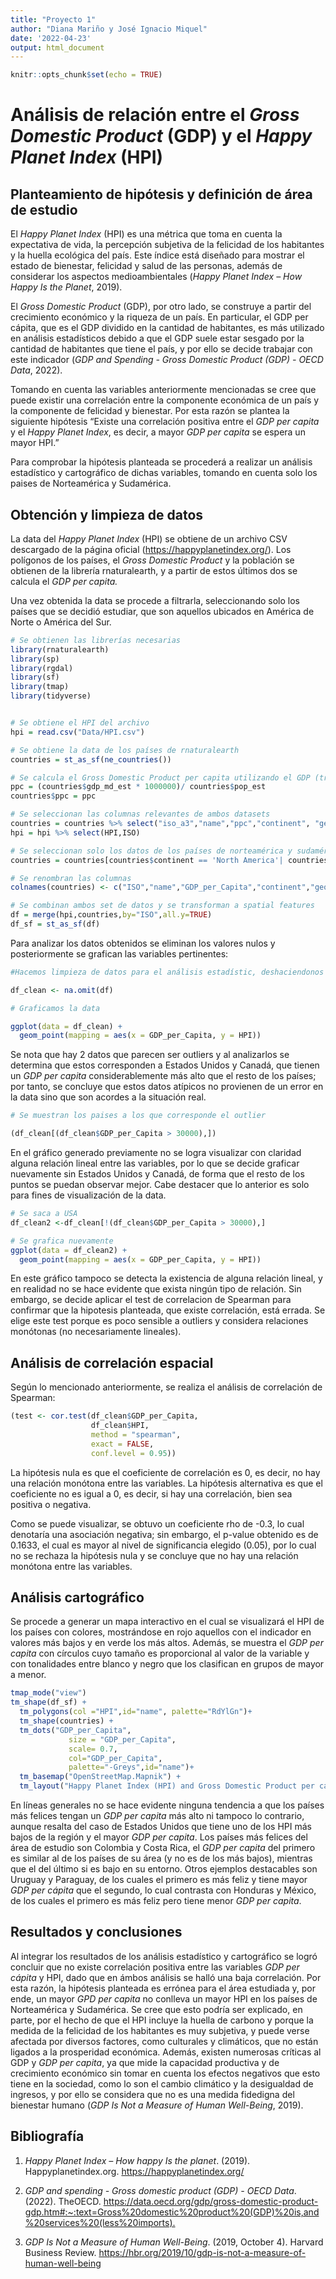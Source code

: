 ```yaml
---
title: "Proyecto 1"
author: "Diana Mariño y José Ignacio Miquel"
date: '2022-04-23'
output: html_document
---
```


```r
knitr::opts_chunk$set(echo = TRUE)

```

# Análisis de relación entre el *Gross Domestic Product* (GDP) y el *Happy Planet Index* (HPI)

## Planteamiento de hipótesis y definición de área de estudio

El *Happy Planet Index* (HPI) es una métrica que toma en cuenta la expectativa de vida, la percepción subjetiva de la felicidad de los habitantes y la huella ecológica del país. Este índice está diseñado para mostrar el estado de bienestar, felicidad y salud de las personas, además de considerar los aspectos medioambientales (*Happy Planet Index -- How Happy Is the Planet*, 2019).

El *Gross Domestic Product* (GDP), por otro lado, se construye a partir del crecimiento económico y la riqueza de un país. En particular, el GDP per cápita, que es el GDP dividido en la cantidad de habitantes, es más utilizado en análisis estadísticos debido a que el GDP suele estar sesgado por la cantidad de habitantes que tiene el país, y por ello se decide trabajar con este indicador (*GDP and Spending - Gross Domestic Product (GDP) - OECD Data*, 2022).

Tomando en cuenta las variables anteriormente mencionadas se cree que puede existir una correlación entre la componente económica de un país y la componente de felicidad y bienestar. Por esta razón se plantea la siguiente hipótesis "Existe una correlación positiva entre el *GDP per capita* y el *Happy Planet Index*, es decir, a mayor *GDP per capita* se espera un mayor HPI."

Para comprobar la hipótesis planteada se procederá a realizar un análisis estadístico y cartográfico de dichas variables, tomando en cuenta solo los paises de Norteamérica y Sudamérica.

## Obtención y limpieza de datos

La data del *Happy Planet Index* (HPI) se obtiene de un archivo CSV descargado de la página oficial (<https://happyplanetindex.org/>). Los polígonos de los países, el *Gross Domestic Product* y la población se obtienen de la librería rnaturalearth, y a partir de estos últimos dos se calcula el *GDP per capita.*

Una vez obtenida la data se procede a filtrarla, seleccionando solo los países que se decidió estudiar, que son aquellos ubicados en América de Norte o América del Sur.

```r

# Se obtienen las librerías necesarias
library(rnaturalearth)
library(sp)
library(rgdal)
library(sf)
library(tmap)
library(tidyverse)


# Se obtiene el HPI del archivo
hpi = read.csv("Data/HPI.csv") 

# Se obtiene la data de los países de rnaturalearth
countries = st_as_sf(ne_countries()) 

# Se calcula el Gross Domestic Product per capita utilizando el GDP (transformado a millones) y la población
ppc = (countries$gdp_md_est * 1000000)/ countries$pop_est
countries$ppc = ppc 

# Se seleccionan las columnas relevantes de ambos datasets
countries = countries %>% select("iso_a3","name","ppc","continent", "geometry")
hpi = hpi %>% select(HPI,ISO)

# Se seleccionan solo los datos de los países de norteamérica y sudamérica
countries = countries[countries$continent == 'North America'| countries$continent == 'South America',] 

# Se renombran las columnas
colnames(countries) <- c("ISO","name","GDP_per_Capita","continent","geometry")

# Se combinan ambos set de datos y se transforman a spatial features
df = merge(hpi,countries,by="ISO",all.y=TRUE)
df_sf = st_as_sf(df)
```

Para analizar los datos obtenidos se eliminan los valores nulos y posteriormente se grafican las variables pertinentes:

```r

#Hacemos limpieza de datos para el análisis estadístic, deshaciendonos de los valores nulos 

df_clean <- na.omit(df)

# Graficamos la data

ggplot(data = df_clean) + 
  geom_point(mapping = aes(x = GDP_per_Capita, y = HPI))
```

Se nota que hay 2 datos que parecen ser outliers y al analizarlos se determina que estos corresponden a Estados Unidos y Canadá, que tienen un *GDP per capita* considerablemente más alto que el resto de los países; por tanto, se concluye que estos datos atípicos no provienen de un error en la data sino que son acordes a la situación real.

```r
# Se muestran los paises a los que corresponde el outlier

(df_clean[(df_clean$GDP_per_Capita > 30000),])
```

En el gráfico generado previamente no se logra visualizar con claridad alguna relación lineal entre las variables, por lo que se decide graficar nuevamente sin Estados Unidos y Canadá, de forma que el resto de los puntos se puedan observar mejor. Cabe destacer que lo anterior es solo para fines de visualización de la data.

```r
# Se saca a USA
df_clean2 <-df_clean[!(df_clean$GDP_per_Capita > 30000),]

# Se grafica nuevamente
ggplot(data = df_clean2) + 
  geom_point(mapping = aes(x = GDP_per_Capita, y = HPI))
```

En este gráfico tampoco se detecta la existencia de alguna relación lineal, y en realidad no se hace evidente que exista ningún tipo de relación. Sin embargo, se decide aplicar el test de correlacion de Spearman para confirmar que la hipotesis planteada, que existe correlación, está errada. Se elige este test porque es poco sensible a outliers y considera relaciones monótonas (no necesariamente lineales).

## Análisis de correlación espacial

Según lo mencionado anteriormente, se realiza el análisis de correlación de Spearman:

```r
(test <- cor.test(df_clean$GDP_per_Capita,
                  df_clean$HPI,
                  method = "spearman",
                  exact = FALSE,
                  conf.level = 0.95))
```

La hipótesis nula es que el coeficiente de correlación es 0, es decir, no hay una relación monótona entre las variables. La hipótesis alternativa es que el coeficiente no es igual a 0, es decir, si hay una correlación, bien sea positiva o negativa.

Como se puede visualizar, se obtuvo un coeficiente rho de -0.3, lo cual denotaría una asociación negativa; sin embargo, el p-value obtenido es de 0.1633, el cual es mayor al nivel de significancia elegido (0.05), por lo cual no se rechaza la hipótesis nula y se concluye que no hay una relación monótona entre las variables.

## Análisis cartográfico

Se procede a generar un mapa interactivo en el cual se visualizará el HPI de los países con colores, mostrándose en rojo aquellos con el indicador en valores más bajos y en verde los más altos. Además, se muestra el *GDP per capita* con círculos cuyo tamaño es proporcional al valor de la variable y con tonalidades entre blanco y negro que los clasifican en grupos de mayor a menor.

```r
tmap_mode("view")
tm_shape(df_sf) +
  tm_polygons(col ="HPI",id="name", palette="RdYlGn")+
  tm_shape(countries) + 
  tm_dots("GDP_per_Capita",
             size = "GDP_per_Capita",
             scale= 0.7,
             col="GDP_per_Capita",
             palette="-Greys",id="name")+
  tm_basemap("OpenStreetMap.Mapnik") +
  tm_layout("Happy Planet Index (HPI) and Gross Domestic Product per capita")
```

En líneas generales no se hace evidente ninguna tendencia a que los países más felices tengan un *GDP per capita* más alto ni tampoco lo contrario, aunque resalta del caso de Estados Unidos que tiene uno de los HPI más bajos de la región y el mayor *GDP per capita*. Los países más felices del área de estudio son Colombia y Costa Rica, el *GDP per capita* del primero es similar al de los países de su área (y no es de los más bajos), mientras que el del último si es bajo en su entorno. Otros ejemplos destacables son Uruguay y Paraguay, de los cuales el primero es más feliz y tiene mayor *GDP per cápita* que el segundo, lo cual contrasta con Honduras y México, de los cuales el primero es más feliz pero tiene menor *GDP per capita*.

## Resultados y conclusiones

Al integrar los resultados de los análisis estadístico y cartográfico se logró concluir que no existe correlación positiva entre las variables *GDP per cápita* y HPI, dado que en ámbos análisis se halló una baja correlación. Por esta razón, la hipótesis planteada es errónea para el área estudiada y, por ende, un mayor *GPD per capita* no conlleva un mayor HPI en los países de Norteamérica y Sudamérica. Se cree que esto podría ser explicado, en parte, por el hecho de que el HPI incluye la huella de carbono y porque la medida de la felicidad de los habitantes es muy subjetiva, y puede verse afectada por diversos factores, como culturales y climáticos, que no están ligados a la prosperidad económica. Además, existen numerosas críticas al GDP y *GDP per capita*, ya que mide la capacidad productiva y de crecimiento económico sin tomar en cuenta los efectos negativos que esto tiene en la sociedad, como lo son el cambio climático y la desigualdad de ingresos, y por ello se considera que no es una medida fidedigna del bienestar humano (*GDP Is Not a Measure of Human Well-Being*, 2019).

## Bibliografía

1.  *Happy Planet Index -- How happy Is the planet*. (2019). Happyplanetindex.org. <https://happyplanetindex.org/>

2.  *GDP and spending - Gross domestic product (GDP) - OECD Data*. (2022). TheOECD. [https://data.oecd.org/gdp/gross-domestic-product-gdp.htm#:\~:text=Gross%20domestic%20product%20(GDP)%20is,and%20services%20(less%20imports).](https://data.oecd.org/gdp/gross-domestic-product-gdp.htm#:~:text=Gross%20domestic%20product%20(GDP)%20is,and%20services%20(less%20imports).)

3.  *GDP Is Not a Measure of Human Well-Being*. (2019, October 4). Harvard Business Review. <https://hbr.org/2019/10/gdp-is-not-a-measure-of-human-well-being>

    ‌

‌
